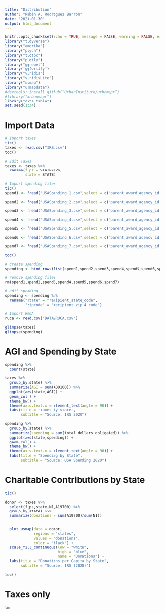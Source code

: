 ```yaml
---
title: "Distribution"
author: "Rubén A. Rodríguez Barrón"
date: "2023-01-30"
output: html_document
---
```


```r
knitr::opts_chunk$set(echo = TRUE, message = FALSE, warning = FALSE, error = FALSE)
library("tidyverse")
library("amerika")
library("psych")
library("tictoc")
library("plotly")
library("ggrepel")
library("ggfortify")
library("viridis")
library("viridisLite")
library("usmap")
library("usmapdata")
#devtools::install_github(“UrbanInstitute/urbnmapr”)
#library("urbanmapr")
library("data.table")
set.seed(1234)
```

# Import Data
```r
# Import taxes
tic()
taxes <- read.csv("IRS.csv")
toc()

# Edit Taxes
taxes <- taxes %>% 
  rename(fips = STATEFIPS, 
         state = STATE)
```



```r
# Import spending files
tic()
spend1 <- fread("USASpending_1.csv",select = c('parent_award_agency_id','parent_award_agency_name','total_dollars_obligated','awarding_agency_code','awarding_agency_name','awarding_sub_agency_code','awarding_sub_agency_name','awarding_office_code','awarding_office_name','funding_agency_code','funding_agency_name','recipient_country_name','recipient_address_line_1','recipient_address_line_2','recipient_city_name','recipient_county_name','recipient_state_code','recipient_state_name','recipient_zip_4_code','recipient_congressional_district'))

spend2 <- fread("USASpending_2.csv",select = c('parent_award_agency_id','parent_award_agency_name','total_dollars_obligated','awarding_agency_code','awarding_agency_name','awarding_sub_agency_code','awarding_sub_agency_name','awarding_office_code','awarding_office_name','funding_agency_code','funding_agency_name','recipient_country_name','recipient_address_line_1','recipient_address_line_2','recipient_city_name','recipient_county_name','recipient_state_code','recipient_state_name','recipient_zip_4_code','recipient_congressional_district'))

spend3 <- fread("USASpending_3.csv",select = c('parent_award_agency_id','parent_award_agency_name','total_dollars_obligated','awarding_agency_code','awarding_agency_name','awarding_sub_agency_code','awarding_sub_agency_name','awarding_office_code','awarding_office_name','funding_agency_code','funding_agency_name','recipient_country_name','recipient_address_line_1','recipient_address_line_2','recipient_city_name','recipient_county_name','recipient_state_code','recipient_state_name','recipient_zip_4_code','recipient_congressional_district'))

spend4 <- fread("USASpending_4.csv",select = c('parent_award_agency_id','parent_award_agency_name','total_dollars_obligated','awarding_agency_code','awarding_agency_name','awarding_sub_agency_code','awarding_sub_agency_name','awarding_office_code','awarding_office_name','funding_agency_code','funding_agency_name','recipient_country_name','recipient_address_line_1','recipient_address_line_2','recipient_city_name','recipient_county_name','recipient_state_code','recipient_state_name','recipient_zip_4_code','recipient_congressional_district'))

spend5 <- fread("USASpending_5.csv",select = c('parent_award_agency_id','parent_award_agency_name','total_dollars_obligated','awarding_agency_code','awarding_agency_name','awarding_sub_agency_code','awarding_sub_agency_name','awarding_office_code','awarding_office_name','funding_agency_code','funding_agency_name','recipient_country_name','recipient_address_line_1','recipient_address_line_2','recipient_city_name','recipient_county_name','recipient_state_code','recipient_state_name','recipient_zip_4_code','recipient_congressional_district'))

spend6 <- fread("USASpending_6.csv",select = c('parent_award_agency_id','parent_award_agency_name','total_dollars_obligated','awarding_agency_code','awarding_agency_name','awarding_sub_agency_code','awarding_sub_agency_name','awarding_office_code','awarding_office_name','funding_agency_code','funding_agency_name','recipient_country_name','recipient_address_line_1','recipient_address_line_2','recipient_city_name','recipient_county_name','recipient_state_code','recipient_state_name','recipient_zip_4_code','recipient_congressional_district'))

spend7 <- fread("USASpending_7.csv",select = c('parent_award_agency_id','parent_award_agency_name','total_dollars_obligated','awarding_agency_code','awarding_agency_name','awarding_sub_agency_code','awarding_sub_agency_name','awarding_office_code','awarding_office_name','funding_agency_code','funding_agency_name','recipient_country_name','recipient_address_line_1','recipient_address_line_2','recipient_city_name','recipient_county_name','recipient_state_code','recipient_state_name','recipient_zip_4_code','recipient_congressional_district'))

toc()

# create spending
spending <- bind_rows(list(spend1,spend2,spend3,spend4,spend5,spend6,spend7))

# remove spending files
rm(spend1,spend2,spend3,spend4,spend5,spend6,spend7)

# edit spending
spending <- spending %>% 
  rename("state" = "recipient_state_code",
         "zipcode" = "recipient_zip_4_code")

```

```r
# Import RUCA
ruca <- read.csv("DATA/RUCA.csv")
```


```r
glimpse(taxes)
glimpse(spending)
```

# AGI and Spending by State

```r
spending %>% 
  count(state)
```


```r
taxes %>% 
  group_by(state) %>% 
  summarize(AGI = sum(A00100)) %>% 
  ggplot(aes(state,AGI)) +
  geom_col() +
  theme_bw() +
  theme(axis.text.x = element_text(angle = 90)) +
  labs(title = "Taxes by State",
       subtitle = "Source: IRS 2020")

spending %>% 
  group_by(state) %>% 
  summarize(spending = sum(total_dollars_obligated)) %>% 
  ggplot(aes(state,spending)) +
  geom_col() +
  theme_bw() +
  theme(axis.text.x = element_text(angle = 90)) +
  labs(title = "Spending by State",
       subtitle = "Source: USA Spending 2020")
```


# Charitable Contributions by State

```r
tic()

donor <- taxes %>% 
  select(fips,state,N1,A19700) %>% 
  group_by(state) %>% 
  summarize(donations = sum(A19700)/sum(N1))


  plot_usmap(data = donor,
             regions = "states",
             values = "donations",
             color = "black") + 
  scale_fill_continuous(low = "white",
                        high = "blue",
                        name = "Donations") +
  labs(title = "Donations per Capita by State",
       subtitle = "Source: IRS (2020)")

toc()
```

# Taxes only

```r

lm

```

